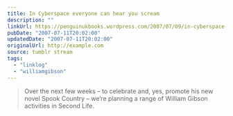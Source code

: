 ```yaml
---
title: In Cyberspace everyone can hear you scream
description: ""
linkUrl: https://penguinukbooks.wordpress.com/2007/07/09/in-cyberspace-e/
pubDate: "2007-07-11T20:02:00"
updatedDate: "2007-07-11T20:02:00"
originalUrl: http://example.com
source: tumblr stream
tags:
  - "linklog"
  - "williamgibson"
---
```


> Over the next few weeks – to celebrate and, yes, promote his new novel Spook Country – we’re planning a range of William Gibson activities in Second Life.
